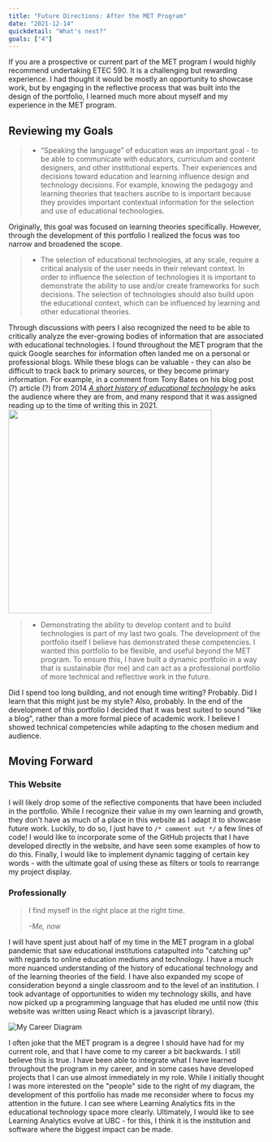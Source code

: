 ```yaml
---
title: "Future Directions: After the MET Program"
date: "2021-12-14"
quickdetail: "What's next?"
goals: ["4"]
---
```



If you are a prospective or current part of the MET program I would highly recommend undertaking ETEC 590. It is a challenging but rewarding experience. I had thought it would be mostly an opportunity to showcase work, but by engaging in the reflective process that was built into the design of the portfolio, I learned much more about myself and my experience in the MET program. 

## Reviewing my Goals

<blockquote>
    <ul class='arrow-list-style'>
    <li>“Speaking the language” of education was an important goal - to be able to communicate with educators, curriculum and content designers, and other institutional experts. Their experiences and decisions toward education and learning influence design and technology decisions. For example, knowing the pedagogy and learning theories that teachers ascribe to is important because they provides important contextual information for the selection and use of educational technologies.</li>
    </ul>
</blockquote>

Originally, this goal was focused on learning theories specifically. However, through the development of this portfolio I realized the focus was too narrow and broadened the scope.

<blockquote>
    <ul class='arrow-list-style'>
    <li>The selection of educational technologies, at any scale, require a critical analysis of the user needs in their relevant context. In order to influence the selection of technologies it is important to demonstrate the ability to use and/or create frameworks for such decisions. The selection of technologies should also build upon the educational context, which can be influenced by learning and other educational theories.</li>
    </ul>
</blockquote>

<div class="grid grid-cols-2 flex pb-4">
    <div>
        Through discussions with peers I also recognized the need to be able to critically analyze the ever-growing bodies of information that are associated with educational technologies. I found throughout the MET program that the quick Google searches for information often landed me on a personal or professional blogs. While these blogs can be valuable - they can also be difficult to track back to primary sources, or they become primary information. For example, in a comment from Tony Bates on his blog post (?) article (?) from 2014 <a href='https://www.tonybates.ca/2014/12/10/a-short-history-of-educational-technology/' target='blank'><em>A short history of educational technology</em></a> he asks the audience where they are from, and many respond that it was assigned reading up to the time of writing this in 2021. 
    </div>
    <div img class="grid justify-self-center p-4">
        <img height="400px" width="400px" src={tonybates}/> 
    </div>
</div>

<blockquote>
    <ul class='arrow-list-style'>
    <li>Demonstrating the ability to develop content and to build technologies is part of my last two goals. The development of the portfolio itself I believe has demonstrated these competencies. I wanted this portfolio to be flexible, and useful beyond the MET program. To ensure this, I have built a dynamic portfolio in a way that is sustainable (for me) and can act as a professional portfolio of more technical and reflective work in the future.</li>
    </ul>
</blockquote>

Did I spend too long building, and not enough time writing? Probably. Did I learn that this might just be my style? Also, probably. In the end of the development of this portfolio I decided that it was best suited to sound "like a blog", rather than a more formal piece of academic work. I believe I showed technical competencies while adapting to the chosen medium and audience. 

## Moving Forward

### This Website
I will likely drop some of the reflective components that have been included in the portfolio. While I recognize their value in my own learning and growth, they don't have as much of a place in this website as I adapt it to showcase future work. Luckily, to do so, I just have to  `/* comment out */` a few lines of code! I would like to incorporate some of the GitHub projects that I have developed directly in the website, and have seen some examples of how to do this. Finally, I would like to implement dynamic tagging of certain key words - with the ultimate goal of using these as filters or tools to rearrange my project display. 

### Professionally


<blockquote width='25%' class='self'>I find myself in the right place at the right time.<p class="text-left py-10"><em>-Me, now</em></p></blockquote> 


I will have spent just about half of my time in the MET program in a global pandemic that saw educational institutions catapulted into "catching up" with regards to online education mediums and technology. I have a much more nuanced understanding of the history of educational technology and of the learning theories of the field. I have also expanded my scope of consideration beyond a single classroom and to the level of an institution. I took advantage of opportunities to widen my technology skills, and have now picked up a programming language that has eluded me until now (this website was written using React which is a javascript library). 

<div style={{ minWidth: 250, maxWidth: 500, float: "left"}}>
    <img src={career} alt="My Career Diagram"/>
</div>

I often joke that the MET program is a degree I should have had for my current role, and that I have come to my career a bit backwards. I still believe this is true. I have been able to integrate what I have learned throughout the program in my career, and in some cases have developed projects that I can use almost immediately in my role. While I initially thought I was more interested on the "people" side to the right of my diagram, the development of this portfolio has made me reconsider where to focus my attention in the future. I can see where Learning Analytics fits in the educational technology space more clearly. Ultimately, I would like to see Learning Analytics evolve at UBC - for this, I think it is the institution and software where the biggest impact can be made. 






